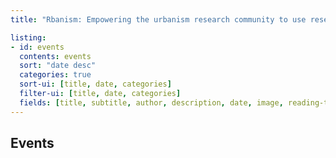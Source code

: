 ```yaml
---
title: "Rbanism: Empowering the urbanism research community to use research software effectively and with confidence"

listing:
- id: events
  contents: events
  sort: "date desc"
  categories: true
  sort-ui: [title, date, categories]
  filter-ui: [title, date, categories]
  fields: [title, subtitle, author, description, date, image, reading-time, categories]
---
```


## Events

:::{#events}
:::
